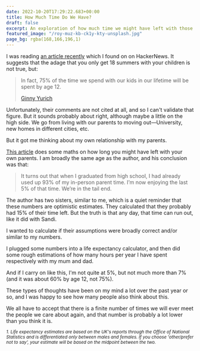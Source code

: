 ```yaml
---
date: 2022-10-20T17:29:22.683+00:00
title: How Much Time Do We Have?
draft: false
excerpt: An exploration of how much time we might have left with those we love.
featured_image: "/roy-muz-kb-ck1y-kty-unsplash.jpg"
page_bg: rgba(168,166,196,1)
---
```


<script>
</script>

<HowMuchTime />

I was reading [an article recently](https://www.1000hoursoutside.com/blog/time-with-kids-before-age-12) which I found on on HackerNews. It suggests that the adage that you only get 18 summers with your children is not true, but:

> In fact, 75% of the time we spend with our kids in our lifetime will be spent by age 12.
>
> [Ginny Yurich](https://www.1000hoursoutside.com/blog?author=5f0097c8d69fb34bbd521794)

Unfortunately, their comments are not cited at all, and so I can't validate that figure. But it sounds probably about right, although maybe a little on the high side. We go from living with our parents to moving out—University, new homes in different cities, etc.

But it got me thinking about my own relationship with my parents.

[This article](https://waitbutwhy.com/2015/12/the-tail-end.html) does some maths on how long you might have left with your own parents. I am broadly the same age as the author, and his conclusion was that:

> It turns out that when I graduated from high school, I had already used up 93% of my in-person parent time. I’m now enjoying the last 5% of that time. We’re in the tail end.

The author has two sisters, similar to me, which is a quiet reminder that these numbers are optimistic estimates. They calculated that they probably had 15% of their time left. But the truth is that any day, that time can run out, like it did with Sandi.

I wanted to calculate if their assumptions were broadly correct and/or similar to my numbers.

I plugged some numbers into a life expectancy calculator, and then did some rough estimations of how many hours per year I have spent respectively with my mum and dad.

And if I carry on like this, I'm not quite at 5%, but not much more than 7% (and it was about 60% by age 12, not 75%).

These types of thoughts have been on my mind a lot over the past year or so, and I was happy to see how many people also think about this.

We all have to accept that there is a finite number of times we will ever meet the people we care about again, and that number is probably a lot lower than you think it is.

<small>
  <em>
    1. Life expectancy estimates are based on the UK's reports through the
    Office of National Statistics and is differentiated only between males and
    females. If you choose 'other/prefer not to say', your estimate will be
    based on the midpoint between the two.
  </em>
</small>
